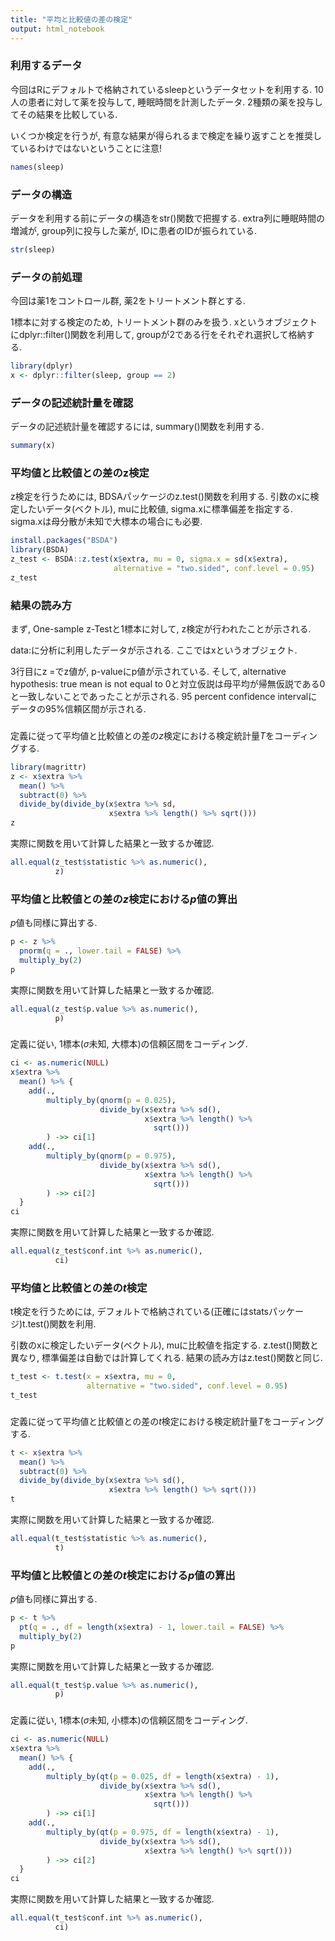 ```yaml
---
title: "平均と比較値の差の検定"
output: html_notebook
---
```


### 利用するデータ

今回はRにデフォルトで格納されているsleepというデータセットを利用する.
10人の患者に対して薬を投与して, 睡眠時間を計測したデータ.
2種類の薬を投与してその結果を比較している.

いくつか検定を行うが, 有意な結果が得られるまで検定を繰り返すことを推奨しているわけではないということに注意!

```r
names(sleep)
```

### データの構造

データを利用する前にデータの構造をstr()関数で把握する.
extra列に睡眠時間の増減が, group列に投与した薬が, IDに患者のIDが振られている.

```r
str(sleep)
```

### データの前処理

今回は薬1をコントロール群, 薬2をトリートメント群とする.

1標本に対する検定のため, トリートメント群のみを扱う.
xというオブジェクトにdplyr::filter()関数を利用して, groupが2である行をそれぞれ選択して格納する.


```r
library(dplyr)
x <- dplyr::filter(sleep, group == 2)
```

### データの記述統計量を確認

データの記述統計量を確認するには, summary()関数を利用する.

```r
summary(x)
```

### 平均値と比較値との差のz検定

z検定を行うためには, BDSAパッケージのz.test()関数を利用する.
引数のxに検定したいデータ(ベクトル), muに比較値, sigma.xに標準偏差を指定する.
sigma.xは母分散が未知で大標本の場合にも必要.

```r
install.packages("BSDA")
library(BSDA)
z_test <- BSDA::z.test(x$extra, mu = 0, sigma.x = sd(x$extra), 
                       alternative = "two.sided", conf.level = 0.95)
z_test
```

### 結果の読み方

まず, One-sample z-Testと1標本に対して, z検定が行われたことが示される.

data:に分析に利用したデータが示される.
ここではxというオブジェクト.

3行目にz =でz値が, p-valueにp値が示されている.
そして, alternative hypothesis: true mean is not equal to 0と対立仮説は母平均が帰無仮説である0と一致しないことであったことが示される.
95 percent confidence intervalにデータの95%信頼区間が示される.

###

定義に従って平均値と比較値との差の$z$検定における検定統計量$T$をコーディングする.

```r
library(magrittr)
z <- x$extra %>%
  mean() %>% 
  subtract(0) %>% 
  divide_by(divide_by(x$extra %>% sd,
                      x$extra %>% length() %>% sqrt()))
z
```

実際に関数を用いて計算した結果と一致するか確認.

```r
all.equal(z_test$statistic %>% as.numeric(),
          z)
```

### 平均値と比較値との差の$z$検定における$p$値の算出

$p$値も同様に算出する.

```r
p <- z %>% 
  pnorm(q = ., lower.tail = FALSE) %>% 
  multiply_by(2)
p
```

実際に関数を用いて計算した結果と一致するか確認.

```r
all.equal(z_test$p.value %>% as.numeric(),
          p)
```

###

定義に従い, 1標本($\sigma$未知, 大標本)の信頼区間をコーディング.

```r
ci <- as.numeric(NULL)
x$extra %>%
  mean() %>% {
    add(.,
        multiply_by(qnorm(p = 0.025),
                    divide_by(x$extra %>% sd(),
                              x$extra %>% length() %>%
                                sqrt()))
        ) ->> ci[1]
    add(.,
        multiply_by(qnorm(p = 0.975),
                    divide_by(x$extra %>% sd(),
                              x$extra %>% length() %>%
                                sqrt()))
        ) ->> ci[2]
  }
ci
```

実際に関数を用いて計算した結果と一致するか確認.

```r
all.equal(z_test$conf.int %>% as.numeric(),
          ci)
```

### 平均値と比較値との差の$t$検定

t検定を行うためには, デフォルトで格納されている(正確にはstatsパッケージ)t.test()関数を利用.

引数のxに検定したいデータ(ベクトル), muに比較値を指定する.
z.test()関数と異なり, 標準偏差は自動では計算してくれる.
結果の読み方はz.test()関数と同じ.

```r
t_test <- t.test(x = x$extra, mu = 0, 
                 alternative = "two.sided", conf.level = 0.95)
t_test
```

###

定義に従って平均値と比較値との差の$t$検定における検定統計量$T$をコーディングする.

```r
t <- x$extra %>% 
  mean() %>% 
  subtract(0) %>% 
  divide_by(divide_by(x$extra %>% sd(),
                      x$extra %>% length() %>% sqrt()))
t
```

実際に関数を用いて計算した結果と一致するか確認.

```r
all.equal(t_test$statistic %>% as.numeric(),
          t)
```

### 平均値と比較値との差の$t$検定における$p$値の算出

$p$値も同様に算出する.

```r
p <- t %>% 
  pt(q = ., df = length(x$extra) - 1, lower.tail = FALSE) %>% 
  multiply_by(2)
p
```

実際に関数を用いて計算した結果と一致するか確認.

```r
all.equal(t_test$p.value %>% as.numeric(),
          p)
```

###

定義に従い, 1標本($\sigma$未知, 小標本)の信頼区間をコーディング.

```r
ci <- as.numeric(NULL)
x$extra %>%
  mean() %>% {
    add(.,
        multiply_by(qt(p = 0.025, df = length(x$extra) - 1),
                    divide_by(x$extra %>% sd(),
                              x$extra %>% length() %>%
                                sqrt()))
        ) ->> ci[1]
    add(.,
        multiply_by(qt(p = 0.975, df = length(x$extra) - 1),
                    divide_by(x$extra %>% sd(),
                              x$extra %>% length() %>% sqrt()))
        ) ->> ci[2]
  }
ci
```

実際に関数を用いて計算した結果と一致するか確認.

```r
all.equal(t_test$conf.int %>% as.numeric(),
          ci)
```